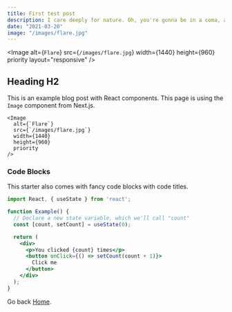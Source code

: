 ```yaml
---
title: First test post
description: I care deeply for nature. Oh, you're gonna be in a coma, all right. He'll want to use your yacht, and I don't want this thing smelling like fish. Get me a vodka rocks. And a piece of toast. No! I was ashamed to be SEEN with you. I like being with you.
date: "2021-03-20"
image: "/images/flare.jpg"
---
```


<Image
  alt={`Flare`}
  src={`/images/flare.jpg`}
  width={1440}
  height={960}
  priority
  layout="responsive"
/>

## Heading H2

This is an example blog post with React components. This page is using the `Image` component from Next.js.

```jsx:example-post.mdx
<Image
  alt={`Flare`}
  src={`/images/flare.jpg`}
  width={1440}
  height={960}
  priority
/>
```

### Code Blocks

This starter also comes with fancy code blocks with code titles.

```jsx:example.jsx
import React, { useState } from 'react';

function Example() {
  // Declare a new state variable, which we'll call "count"
  const [count, setCount] = useState(0);

  return (
    <div>
      <p>You clicked {count} times</p>
      <button onClick={() => setCount(count + 1)}>
        Click me
      </button>
    </div>
  );
}
```

Go back [Home](/).
